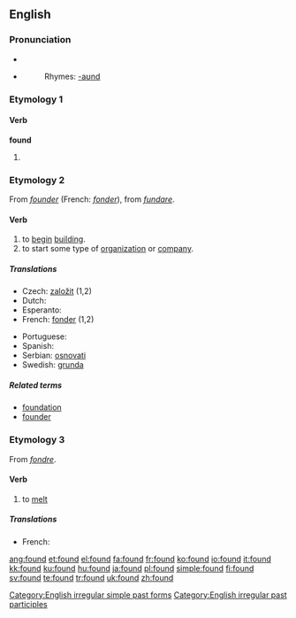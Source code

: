 ==English==

{{rank|last|here|thought|139|found|people|still|just}}

===Pronunciation===
*{{IPA|/'fɑʊnd/}}
*{{audio|en-us-found.ogg|Audio (US)}}
*:Rhymes: [[Rhymes:English:-aʊnd|-aʊnd]]

===Etymology 1===

====Verb====
'''found'''
# {{past of|[[find]]}}
[[Category:English irregular simple past forms]]
[[Category:English irregular past participles]]
===Etymology 2===
From {{OF.}} ''[[founder]]'' (French: ''[[fonder]]''), from {{L.}} ''[[fundare]]''.

====Verb====
{{en-verb}}

# to [[begin]] [[building]].
# to start some type of [[organization]] or [[company]].

=====Translations=====
{{top}}
* Czech: [[založit]] (1,2)
* Dutch: {{t+|nl|stichten}}
* Esperanto: {{t-|eo|fondi|xs=Esperanto}}
* French: [[fonder]] (1,2)
{{mid}}
* Portuguese: {{t+|pt|fundar}}
* Spanish: {{t-|es|fundar, instaurar}}
* Serbian: [[osnovati]]
* Swedish: [[grunda]]
{{bottom}}

=====Related terms=====
*[[foundation]]
*[[founder]]

===Etymology 3===
From {{MF.}} ''[[fondre]]''.

====Verb====
{{en-verb}}

# to [[melt]]

=====Translations=====
* French: {{t+|fr|fondre}}

[[ang:found]]
[[et:found]]
[[el:found]]
[[fa:found]]
[[fr:found]]
[[ko:found]]
[[io:found]]
[[it:found]]
[[kk:found]]
[[ku:found]]
[[hu:found]]
[[ja:found]]
[[pl:found]]
[[simple:found]]
[[fi:found]]
[[sv:found]]
[[te:found]]
[[tr:found]]
[[uk:found]]
[[zh:found]]